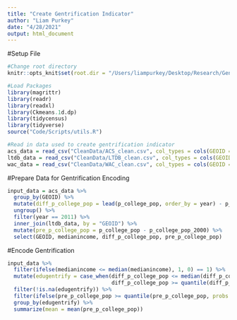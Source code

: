 ```yaml
---
title: "Create Gentrification Indicator"
author: "Liam Purkey"
date: "4/28/2021"
output: html_document
---
```


#Setup File

```r
#Change root directory
knitr::opts_knit$set(root.dir = "/Users/liampurkey/Desktop/Research/Gentrification")
```

```r
#Load Packages
library(magrittr)
library(readr)
library(readxl)
library(Ckmeans.1d.dp)
library(tidycensus)
library(tidyverse)
source("Code/Scripts/utils.R")
```

```r
#Read in data used to create gentrification indicator
acs_data = read_csv("CleanData/ACS_clean.csv", col_types = cols(GEOID = col_character())) 
ltdb_data = read_csv("CleanData/LTDB_clean.csv", col_types = cols(GEOID = col_character()))
wac_data = read_csv("CleanData/WAC_clean.csv", col_types = cols(GEOID = col_character()))
```

#Prepare Data for Gentrification Encoding

```r
input_data = acs_data %>% 
  group_by(GEOID) %>%
  mutate(diff_p_college_pop = lead(p_college_pop, order_by = year) - p_college_pop) %>% 
  ungroup() %>%
  filter(year == 2011) %>%
  inner_join(ltdb_data, by = "GEOID") %>% 
  mutate(pre_p_college_pop = p_college_pop - p_college_pop_2000) %>%
  select(GEOID, medianincome, diff_p_college_pop, pre_p_college_pop)
```

#Encode Gentrification

```r
input_data %>%
  filter(ifelse(medianincome <= median(medianincome), 1, 0) == 1) %>%
  mutate(edugentrify = case_when(diff_p_college_pop <= median(diff_p_college_pop) ~ 0,
                                 diff_p_college_pop >= quantile(diff_p_college_pop, probs = .75) ~ 1)) %>%
  filter(!is.na(edugentrify)) %>%
  filter(ifelse(pre_p_college_pop >= quantile(pre_p_college_pop, probs = .75), 1, 0) == 0) %>%
  group_by(edugentrify) %>%
  summarize(mean = mean(pre_p_college_pop))
```






